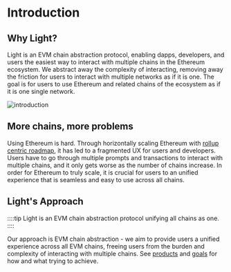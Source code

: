 # Introduction

## Why Light?

Light is an EVM chain abstraction protocol, enabling dapps, developers, and users the easiest way to interact with multiple chains in the Ethereum ecosystem.
We abstract away the complexity of interacting, removing away the friction for users to interact with multiple networks as if it is one.
The goal is for users to use Ethereum and related chains of the ecosystem as if it is one single network.

![introduction](/introduction.png)

## More chains, more problems

Using Ethereum is hard. Through horizontally scaling Ethereum with [rollup centric roadmap](https://ethereum-magicians.org/t/a-rollup-centric-ethereum-roadmap/4698), it has led to a fragmented UX for users and developers.
Users have to go through multiple prompts and transactions to interact with multiple chains, and it only gets worse as the number of chains increase.
In order for Ethereum to truly scale, it is crucial for users to an unified experience that is seamless and easy to use across all chains.

## Light's Approach

::::tip
Light is an EVM chain abstraction protocol unifying all chains as one.
::::

Our approach is EVM chain abstraction - we aim to provide users a unified experience across all EVM chains, freeing users from the burden and complexity of interacting with multiple chains.
See [products](/introduction/products) and [goals](/goals) for how and what trying to achieve.

